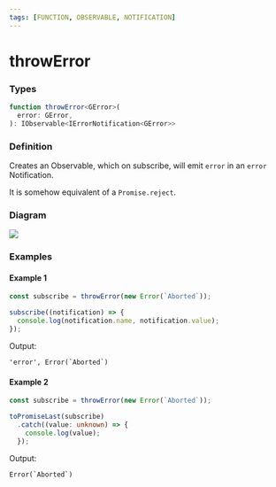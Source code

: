 ```yaml
---
tags: [FUNCTION, OBSERVABLE, NOTIFICATION]
---
```


# throwError

### Types

```ts
function throwError<GError>(
  error: GError,
): IObservable<IErrorNotification<GError>>
```

### Definition

Creates an Observable, which on subscribe, will emit `error` in an `error` Notification.

It is somehow equivalent of a `Promise.reject`.

### Diagram

[![](https://mermaid.ink/img/pako:eNplj0EKAjEMRa9SshmF8QJdCIKuXai7bmIbtWDTMZMiIt7dDo6ouPs_vBeSO_gcCCz0dCnEnpYRj4LJseMORaOPHbIaPUm-rkSyGOy_2oTpal6pWeyzKIVmOv1117vtsO4jzebzOrOGhmL_dMfQQiJJGEO97O7YGAd6okQObI2BDljO6sDxo6KlC6i0ClGzgD3guacWsGje3NiDVSn0hsbvRurxBM6iWqE)](https://mermaid.live/edit#pako:eNplj0EKAjEMRa9SshmF8QJdCIKuXai7bmIbtWDTMZMiIt7dDo6ouPs_vBeSO_gcCCz0dCnEnpYRj4LJseMORaOPHbIaPUm-rkSyGOy_2oTpal6pWeyzKIVmOv1117vtsO4jzebzOrOGhmL_dMfQQiJJGEO97O7YGAd6okQObI2BDljO6sDxo6KlC6i0ClGzgD3guacWsGje3NiDVSn0hsbvRurxBM6iWqE)

### Examples

#### Example 1

```ts
const subscribe = throwError(new Error(`Aborted`));

subscribe((notification) => {
  console.log(notification.name, notification.value);
});
```


Output:

```text
'error', Error(`Aborted`)
```

#### Example 2

```ts
const subscribe = throwError(new Error(`Aborted`));

toPromiseLast(subscribe)
  .catch((value: unknown) => {
    console.log(value);
  });
```


Output:

```text
Error(`Aborted`)
```
